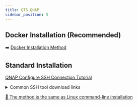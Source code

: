 ```yaml
---
title: QTS QNAP
sidebar_position: 5
---
```


## Docker Installation (Recommended)

➡️ [Docker Installation Method](./docker)

## Standard Installation

[QNAP Configure SSH Connection Tutorial](https://docs.qnap.com/operating-system/qts/5.0.x/zh-cn/%E9%85%8D%E7%BD%AE-ssh-%E8%BF%9E%E6%8E%A5-928DF42B.html)

<details>
    <summary>Common SSH tool download links</summary>

    [Putty (Free and open-source, lightweight)](https://www.chiark.greenend.org.uk/~sgtatham/putty/latest.html)

    [Tabby (Free and open-source, feature-rich)](https://tabby.sh/)

    [Xshell (Commercial software, free version for home and school use only)](https://www.netsarang.com/en/free-for-home-school/)

    [FinalShell (Chinese software, with paid features)](https://www.hostbuf.com/t/988.html)

    [The method is the same as Linux command-line installation](./linux.md#命令行安装-适合无图形系统使用)

</details>

[📌 The method is the same as Linux command-line installation](./linux#command-line-installation-suitable-for-systems-without-a-graphical-interface)
